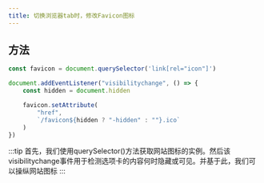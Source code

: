 ```yaml
---
title: 切换浏览器tab时，修改Favicon图标
---
```


## 方法

```js
const favicon = document.querySelector('link[rel="icon"]')

document.addEventListener("visibilitychange", () => {
    const hidden = document.hidden

    favicon.setAttribute(
        "href", 
        `/favicon${hidden ? "-hidden" : ""}.ico`
    )
})
```

:::tip
首先，我们使用querySelector()方法获取网站图标的实例。然后该visibilitychange事件用于检测选项卡的内容何时隐藏或可见。并基于此，我们可以操纵网站图标
:::